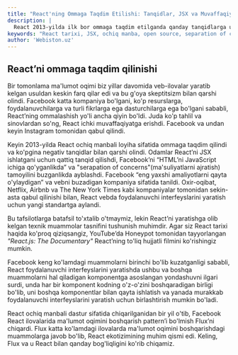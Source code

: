```yaml
---
title: "React'ning Ommaga Taqdim Etilishi: Tanqidlar, JSX va Muvaffaqiyat"
description: |
  React 2013-yilda ilk bor ommaga taqdim etilganda qanday tanqidlarga uchragan? JSX atrofidagi bahslar va React'ning yangi standartga aylanishi haqida bilib oling.
keywords: "React tarixi, JSX, ochiq manba, open source, separation of concerns, Flux, Facebook, Netflix, bir tomonlama ma'lumot oqimi, webiston"
author: 'Webiston.uz'
---
```


## React’ni ommaga taqdim qilinishi

Bir tomonlama ma'lumot oqimi biz yillar davomida veb-ilovalar yaratib kelgan usuldan keskin farq qilar edi va bu g'oya skeptitsizm bilan qarshi olindi. Facebook katta kompaniya bo'lgani, ko'p resurslarga, foydalanuvchilarga va turli fikrlarga ega dasturchilarga ega bo'lgani sababli, React’ning ommalashish yo'li ancha qiyin bo'ldi. Juda ko'p tahlil va sinovlardan so'ng, React ichki muvaffaqiyatga erishdi. Facebook va undan keyin Instagram tomonidan qabul qilindi.

Keyin 2013-yilda React ochiq manbali loyiha sifatida ommaga taqdim qilindi va ko'pgina negativ tanqidlar bilan qarshi olindi. Odamlar React’ni JSX ishlatgani uchun qattiq tanqid qilishdi, Facebook’ni “HTML’ni JavaScript ichiga qo'yganlikda” va "serapation of concerns"(ma'suliyatlarni ajratish) tamoyilini buzganlikda ayblashdi. Facebook “eng yaxshi amaliyotlarni qayta o'ylaydigan” va vebni buzadigan kompaniya sifatida tanildi. Oxir-oqibat, Netflix, Airbnb va The New York Times kabi kompaniyalar tomonidan sekin-asta qabul qilinishi bilan, React vebda foydalanuvchi interfeyslarini yaratish uchun yangi standartga aylandi.

Bu tafsilotlarga batafsil to'xtalib o'tmaymiz, lekin React’ni yaratishga olib kelgan texnik muammolar tasnifini tushunish muhimdir. Agar siz React tarixi haqida ko'proq qiziqsangiz, YouTube’da Honeypot tomonidan tayyorlangan _"React.js: The Documentary"_ React’ning to'liq hujjatli filmini ko'rishingiz mumkin.

Facebook keng ko'lamdagi muammolarni birinchi bo'lib kuzatganligi sababli, React foydalanuvchi interfeyslarini yaratishda ushbu va boshqa muammolarni hal qiladigan komponentga asoslangan yondashuvni ilgari surdi, unda har bir komponent kodning o'z-o'zini boshqaradigan birligi bo'lib, uni boshqa komponentlar bilan qayta ishlatish va yanada murakkab foydalanuvchi interfeyslarini yaratish uchun birlashtirish mumkin bo'ladi.

React ochiq manbali dastur sifatida chiqarilganidan bir yil o'tib, Facebook React ilovalarida ma'lumot oqimini boshqarish pattern’i bo'lmish Flux’ni chiqardi. Flux katta ko'lamdagi ilovalarda ma'lumot oqimini boshqarishdagi muammolarga javob bo'lib, React ekotizimining muhim qismi edi. Keling, Flux va u React bilan qanday bog'liqligini ko'rib chiqamiz.
